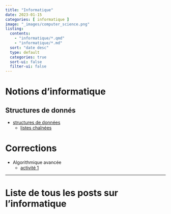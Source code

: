 ```yaml
---
title: "Informatique"
date: 2023-01-15
categories: [ informatique ]
image: "_images/computer_science.png"
listing:
  contents: 
    - "informatique/*.qmd"
    - "informatique/*.md"
  sort: "date desc"
  type: default
  categories: true
  sort-ui: false
  filter-ui: false
---
```



# Notions d'informatique

## Structures de donnés

 - [structures de données](structure de donnés.qmd)
     - [listes chaînées](listes_chainees.qmd)

# Corrections

  - Algorithmique avancée
      - [activité 1](cours/algo_avancee_activite_1.qmd)



---

# Liste de tous les posts sur l'informatique